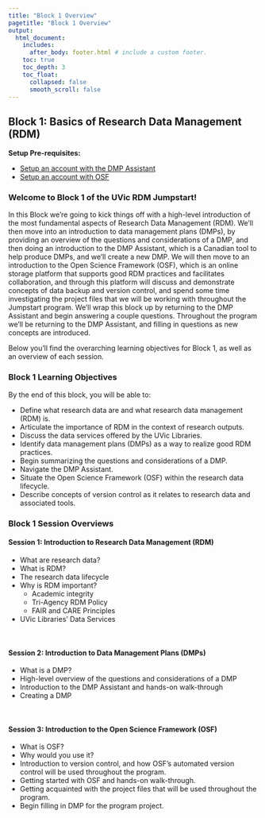 ```yaml
---
title: "Block 1 Overview"
pagetitle: "Block 1 Overview"
output:
  html_document:
    includes:
      after_body: footer.html # include a custom footer.
    toc: true
    toc_depth: 3
    toc_float:
      collapsed: false
      smooth_scroll: false
---
```


## Block 1: Basics of Research Data Management (RDM)

**Setup Pre-requisites:**

  * <a href="Block7_EXT-DMP-setup.html">Setup an account with the DMP Assistant</a>
  * <a href="Block7_EXT-osfSetup.html">Setup an account with OSF</a>


### Welcome to Block 1 of the UVic RDM Jumpstart!

In this Block we're going to kick things off with a high-level introduction of the most fundamental aspects of Research Data Management (RDM).  We'll then move into an introduction to data management plans (DMPs), by providing an overview of the questions and considerations of a DMP, and then doing an introduction to the DMP Assistant, which is a Canadian tool to help produce DMPs, and we'll create a new DMP.  We will then move to an introduction to the Open Science Framework (OSF), which is an online storage platform that supports good RDM practices and facilitates collaboration, and through this platform will discuss and demonstrate concepts of data backup and version control, and spend some time investigating the project files that we will be working with throughout the Jumpstart program.  We'll wrap this block up by returning to the DMP Assistant and begin answering a couple questions.  Throughout the program we'll be returning to the DMP Assistant, and filling in questions as new concepts are introduced.

Below you'll find the overarching learning objectives for Block 1, as well as an overview of each session.

### Block 1 Learning Objectives

By the end of this block, you will be able to:

* Define what research data are and what research data management (RDM) is.
* Articulate the importance of RDM in the context of research outputs.
* Discuss the data services offered by the UVic Libraries.
* Identify data management plans (DMPs) as a way to realize good RDM practices.
* Begin summarizing the questions and considerations of a DMP.
* Navigate the DMP Assistant.
* Situate the Open Science Framework (OSF) within the research data lifecycle.
* Describe concepts of version control as it relates to research data and associated tools.

### Block 1 Session Overviews


#### Session 1: Introduction to Research Data Management (RDM)

* What are research data?
* What is RDM?
* The research data lifecycle
* Why is RDM important?
  * Academic integrity
  * Tri-Agency RDM Policy
  * FAIR and CARE Principles
* UVic Libraries' Data Services

<br>

#### Session 2: Introduction to Data Management Plans (DMPs)

* What is a DMP?
* High-level overview of the questions and considerations of a DMP
* Introduction to the DMP Assistant and hands-on walk-through
* Creating a DMP

<br>

#### Session 3: Introduction to the Open Science Framework (OSF)

* What is OSF?
* Why would you use it?
* Introduction to version control, and how OSF's automated version control will be used throughout the program.
* Getting started with OSF and hands-on walk-through.
* Getting acquainted with the project files that will be used throughout the program.
* Begin filling in DMP for the program project.








